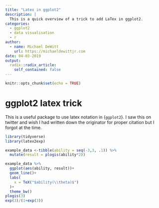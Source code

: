 ```yaml
---
title: "Latex in ggplot2"
description: |
  This is a quick overview of a trick to add LaTex in ggplot2.
categories:
  - ggplot2
  - data visualisation
  - r
author:
  - name: Michael DeWitt
    url: https://michaeldewittjr.com
date: 04-03-2019
output:
  radix::radix_article:
    self_contained: false
---
```


```r
knitr::opts_chunk$set(echo = TRUE)
```

# ggplot2 latex trick

This is a useful package to use latex notation in {`ggplot2`}. I saw this on twitter and wish I had written down the originator for proper citation but I forgot at the time. 

```r
library(tidyverse)
library(latex2exp)

example_data <-tibble(ability = seq(-3,3, .1)) %>% 
  mutate(result = plogis(ability*2))

example_data %>% 
  ggplot(aes(ability, result))+
  geom_line()+
  labs(
    x = TeX("$ability(\\theta)$")
  )+
  theme_bw()
plogis(3)
exp(3)/(1+exp(3))
```